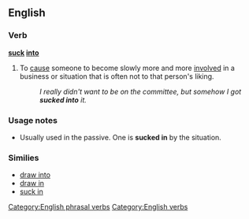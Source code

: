 ==English==

===Verb===
'''[[suck]] [[into]]'''

# To [[cause]] someone to become slowly more and more [[involved]] in a business or situation that is often not to that person's liking.
#: ''I really didn't want to be on the committee, but somehow I got '''sucked into''' it.''

===Usage notes===
* Usually used in the passive. One is '''sucked in''' by the situation.

===Similies===
{{rfc-header|Similies}}
* [[draw into]]
* [[draw in]]
* [[suck in]]

[[Category:English phrasal verbs]]
[[Category:English verbs]]